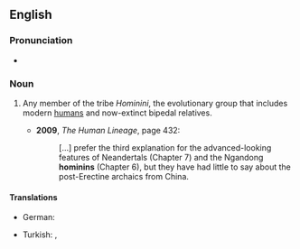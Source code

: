 ==English==

===Pronunciation===
* {{hyphenation|ho|mi|ni|ni}}

===Noun===
{{en-noun}}

# {{anthropology}} Any member of the tribe ''Hominini'', the evolutionary group that includes modern [[human]]s and now-extinct bipedal relatives.
#* '''2009''', ''The Human Lineage'', page 432:
#*: [...] prefer the third explanation for the advanced-looking features of Neandertals (Chapter 7) and the Ngandong '''hominins''' (Chapter 6), but they have had little to say about the post-Erectine archaics from China.

====Translations====
{{trans-top}}
* German: {{t|de|Hominini|f}}
{{trans-mid}}
* Turkish: {{t|tr|hominini}}, {{t|tr|insanımsı}}
{{trans-bottom}}